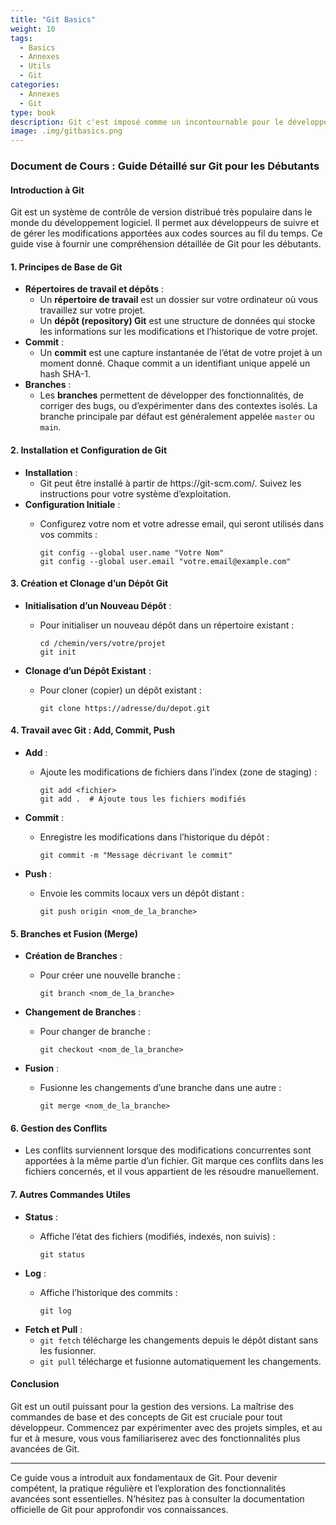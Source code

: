 ```yaml
---
title: "Git Basics"
weight: 10
tags:
  - Basics
  - Annexes
  - Utils
  - Git
categories:
  - Annexes
  - Git
type: book
description: Git c'est imposé comme un incontournable pour le développement, et ne concerne désormais plus que les developeurs mais également l'ensemble des datascientist. En maitriser les bases est ainsi presque indispensable, même si les premières utilisations ne sont rarement de bon souvenirs.
image: .img/gitbasics.png
---
```


### Document de Cours : Guide Détaillé sur Git pour les Débutants

#### Introduction à Git

Git est un système de contrôle de version distribué très populaire dans le monde du développement logiciel. Il permet aux développeurs de suivre et de gérer les modifications apportées aux codes sources au fil du temps. Ce guide vise à fournir une compréhension détaillée de Git pour les débutants.

#### 1. Principes de Base de Git

- **Répertoires de travail et dépôts** :
  - Un **répertoire de travail** est un dossier sur votre ordinateur où vous travaillez sur votre projet.
  - Un **dépôt (repository) Git** est une structure de données qui stocke les informations sur les modifications et l'historique de votre projet.

- **Commit** :
  - Un **commit** est une capture instantanée de l'état de votre projet à un moment donné. Chaque commit a un identifiant unique appelé un hash SHA-1.

- **Branches** :
  - Les **branches** permettent de développer des fonctionnalités, de corriger des bugs, ou d'expérimenter dans des contextes isolés. La branche principale par défaut est généralement appelée `master` ou `main`.

#### 2. Installation et Configuration de Git

- **Installation** :
  - Git peut être installé à partir de https://git-scm.com/. Suivez les instructions pour votre système d'exploitation.

- **Configuration Initiale** :
  - Configurez votre nom et votre adresse email, qui seront utilisés dans vos commits :
    ```
    git config --global user.name "Votre Nom"
    git config --global user.email "votre.email@example.com"
    ```

#### 3. Création et Clonage d'un Dépôt Git

- **Initialisation d'un Nouveau Dépôt** :
  - Pour initialiser un nouveau dépôt dans un répertoire existant :
    ```
    cd /chemin/vers/votre/projet
    git init
    ```

- **Clonage d'un Dépôt Existant** :
  - Pour cloner (copier) un dépôt existant :
    ```
    git clone https://adresse/du/depot.git
    ```

#### 4. Travail avec Git : Add, Commit, Push

- **Add** :
  - Ajoute les modifications de fichiers dans l'index (zone de staging) :
    ```
    git add <fichier>
    git add .  # Ajoute tous les fichiers modifiés
    ```

- **Commit** :
  - Enregistre les modifications dans l'historique du dépôt :
    ```
    git commit -m "Message décrivant le commit"
    ```

- **Push** :
  - Envoie les commits locaux vers un dépôt distant :
    ```
    git push origin <nom_de_la_branche>
    ```

#### 5. Branches et Fusion (Merge)

- **Création de Branches** :
  - Pour créer une nouvelle branche :
    ```
    git branch <nom_de_la_branche>
    ```

- **Changement de Branches** :
  - Pour changer de branche :
    ```
    git checkout <nom_de_la_branche>
    ```

- **Fusion** :
  - Fusionne les changements d'une branche dans une autre :
    ```
    git merge <nom_de_la_branche>
    ```

#### 6. Gestion des Conflits

- Les conflits surviennent lorsque des modifications concurrentes sont apportées à la même partie d'un fichier. Git marque ces conflits dans les fichiers concernés, et il vous appartient de les résoudre manuellement.

#### 7. Autres Commandes Utiles

- **Status** :
  - Affiche l'état des fichiers (modifiés, indexés, non suivis) :
    ```
    git status
    ```

- **Log** :
  - Affiche l'historique des commits :
    ```
    git log
    ```

- **Fetch et Pull** :
  - `git fetch` télécharge les changements depuis le dépôt distant sans les fusionner.
  - `git pull` télécharge et fusionne automatiquement les changements.

#### Conclusion

Git est un outil puissant pour la gestion des versions. La maîtrise des commandes de base et des concepts de Git est cruciale pour tout développeur. Commencez par expérimenter avec des projets simples, et au fur et à mesure, vous vous familiariserez avec des fonctionnalités plus avancées de Git.

---

Ce guide vous a introduit aux fondamentaux de Git. Pour devenir compétent, la pratique régulière et l'exploration des fonctionnalités avancées sont essentielles. N'hésitez pas à consulter la documentation officielle de Git pour approfondir vos connaissances.